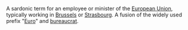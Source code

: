
A sardonic term for an employee or minister of the [[European Union]], typically working in [[Brussels]] or [[Strasbourg]]. A fusion of the widely used prefix "[[Euro]]" and [[bureaucrat]].